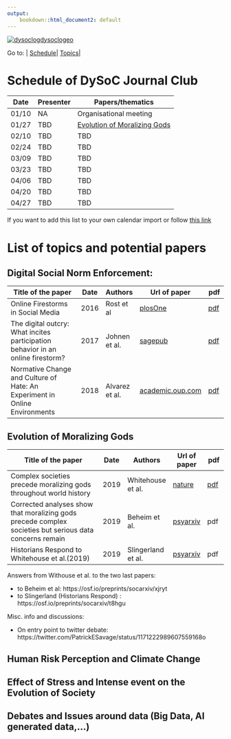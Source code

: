 ```yaml
---
output:
    bookdown::html_document2: default
---
```


[![dysoclogdysoclogeo](http://www.dysoc.org/images/dysocbanner.png)](http://www.dysoc.org)

Go to: | [Schedule](#schedule)| [Topics](#topics)|

# Schedule of DySoC Journal Club {#schedule}


|Date|Presenter| Papers/thematics|
|----|----|----------|
|01/10|NA|Organisational meeting|
|01/27|TBD|[Evolution of Moralizing Gods]|
|02/10|TBD|TBD|
|02/24|TBD|TBD|
|03/09|TBD|TBD|
|03/23|TBD|TBD|
|04/06|TBD|TBD|
|04/20|TBD|TBD|
|04/27|TBD|TBD|

If you want to add this list to your own calendar import or follow [this link](webcal://framagenda.org/remote.php/dav/public-calendars/7HyRTwnZzdLiRjGf?export)

# List of topics and potential papers {#topics}

## Digital Social Norm Enforcement: 



 Title of the paper |Date | Authors |Url of paper | pdf 
--------------------------------------------|-----|-------|----|-------
Online Firestorms in Social Media | 2016 | Rost et al|  [plosOne](https://journals.plos.org/plosone/article?id=10.1371/journal.pone.0155923) | [pdf](pdf/rost2016digitalsocialnorm.pdf)
The digital outcry: What incites participation behavior in an online firestorm? | 2017 | Johnen et al. | [sagepub](https://journals.sagepub.com/doi/abs/10.1177/1461444817741883) | [pdf](pdf/johnen2017thedigitaloutcry.pdf)
Normative Change and Culture of Hate: An Experiment in Online Environments| 2018 | Alvarez et al. | [academic.oup.com](https://academic.oup.com/esr/article/34/3/223/4944213)|[pdf](pdf/alvarezbenjumea2018normativechangeandcultureofhate.pdf)


## Evolution of Moralizing Gods

 Title of the paper |Date | Authors |Url of paper | pdf
--------------------------------------------|-----|-------|----|-------
 Complex societies precede moralizing gods throughout world history | 2019  |Whitehouse et al. | [nature](https://www.nature.com/articles/s41586-019-1043-4) | [pdf](pdf/whitehouse2019complexsocietiesprecemoralizinggods.pdf)
Corrected analyses show that moralizing gods precede complex societies but serious data concerns remain |   2019 | Beheim et al. | [psyarxiv](https://psyarxiv.com/jwa2n/) |  pdf 
Historians Respond to Whitehouse et al.(2019)| 2019 | Slingerland et al. | [psyarxiv](https://psyarxiv.com/2amjz/) | pdf 



Answers from Withouse et al. to the two last papers:

* to Beheim et al: https://osf.io/preprints/socarxiv/xjryt
* to Slingerland (Historians Respond) : https://osf.io/preprints/socarxiv/t8hgu

Misc. info and discussions:

* On entry point to twitter debate: https://twitter.com/PatrickESavage/status/1171222989607559168o

## Human Risk Perception and Climate Change 


## Effect of Stress and Intense event on the Evolution of Society


## Debates and Issues around data (Big Data, AI generated data,...)


